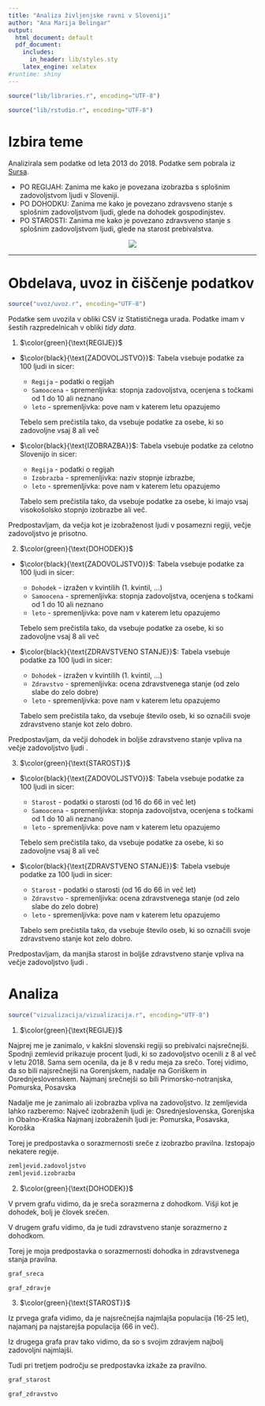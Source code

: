 ```yaml
---
title: "Analiza življenjske ravni v Sloveniji"
author: "Ana Marija Belingar"
output:
  html_document: default
  pdf_document:
    includes:
      in_header: lib/styles.sty
    latex_engine: xelatex
#runtime: shiny
---
```


```r
source("lib/libraries.r", encoding="UTF-8")
```


```r
source("lib/rstudio.r", encoding="UTF-8")
```

# Izbira teme

Analizirala sem podatke od leta 2013 do 2018. Podatke sem pobrala iz [Sursa](https://pxweb.stat.si/SiStat). 

* PO REGIJAH: Zanima me kako je povezana izobrazba s splošnim zadovoljstvom ljudi v Sloveniji.
* PO DOHODKU: Zanima me kako je povezano zdravsveno stanje s splošnim zadovoljstvom ljudi, glede na dohodek gospodinjstev.
* PO STAROSTI: Zanima me kako je povezano zdravsveno stanje s splošnim zadovoljstvom ljudi, glede na starost prebivalstva.

<center>
![](slike/slika.jpg)

</center>


***

# Obdelava, uvoz in čiščenje podatkov

```r
source("uvoz/uvoz.r", encoding="UTF-8")
```

Podatke sem uvozila v obliki CSV iz Statističnega urada.
Podatke imam v šestih razpredelnicah v obliki *tidy data*.

1. $\color{green}{\text{REGIJE}}$

* $\color{black}{\text{ZADOVOLJSTVO}}$: Tabela vsebuje podatke za 100 ljudi in sicer:
  +  `Regija` - podatki o regijah
  +  `Samoocena` - spremenljivka: stopnja zadovoljstva, ocenjena s točkami od 1 do 10 ali neznano
  +  `leto` - spremenljivka: pove nam v katerem letu opazujemo

  Tebelo sem prečistila tako, da vsebuje podatke za osebe, ki so zadovoljne vsaj 8 ali več

* $\color{black}{\text{IZOBRAZBA}}$: Tabela vsebuje podatke za celotno Slovenijo in sicer:
  + `Regija` - podatki o regijah
  + `Izobrazba` - spremenljivka: naziv stopnje izbrazbe,
  + `leto` - spremenljivka: pove nam v katerem letu opazujemo
  
  Tabelo sem prečistila tako, da vsebuje podatke za osebe, ki imajo vsaj visokošolsko stopnjo izobrazbe ali več.

Predpostavljam, da večja kot je izobraženost ljudi v posamezni regiji, večje zadovoljstvo je prisotno.

2. $\color{green}{\text{DOHODEK}}$

* $\color{black}{\text{ZADOVOLJSTVO}}$: Tabela vsebuje podatke za 100 ljudi in sicer:
  + `Dohodek` - izražen v kvintilih (1. kvintil, ...)
  + `Samoocena` - spremenljivka: stopnja zadovoljstva, ocenjena s točkami od 1 do 10 ali neznano
  + `leto` - spremenljivka: pove nam v katerem letu opazujemo

  Tebelo sem prečistila tako, da vsebuje podatke za osebe, ki so zadovoljne vsaj 8 ali več

* $\color{black}{\text{ZDRAVSTVENO STANJE}}$: Tabela vsebuje podatke za 100 ljudi in sicer:
  - `Dohodek` - izražen v kvintilih (1. kvintil, ...)
  - `Zdravstvo` - spremenljivka: ocena zdravstvenega stanje (od zelo slabe do zelo dobre)
  - `leto` - spremenljivka: pove nam v katerem letu opazujemo
 
  Tabelo sem prečistila tako, da vsebuje število oseb, ki so označili svoje zdravstveno stanje kot zelo dobro.

Predpostavljam, da večji dohodek in boljše zdravstveno stanje vpliva na večje zadovoljstvo ljudi .

3. $\color{green}{\text{STAROST}}$

* $\color{black}{\text{ZADOVOLJSTVO}}$: Tabela vsebuje podatke za 100 ljudi in sicer:
  + `Starost` - podatki o starosti (od 16 do 66 in več let)
  + `Samoocena` - spremenljivka: stopnja zadovoljstva, ocenjena s točkami od 1 do 10 ali neznano
  + `leto` - spremenljivka: pove nam v katerem letu opazujemo

  Tebelo sem prečistila tako, da vsebuje podatke za osebe, ki so zadovoljne vsaj 8 ali več

* $\color{black}{\text{ZDRAVSTVENO STANJE}}$: Tabela vsebuje podatke za 100 ljudi in sicer:
  - `Starost` - podatki o starosti (od 16 do 66 in več let)
  - `Zdravstvo` - spremenljivka: ocena zdravstvenega stanje (od zelo slabe do zelo dobre)
  - `leto` - spremenljivka: pove nam v katerem letu opazujemo
 
  Tabelo sem prečistila tako, da vsebuje število oseb, ki so označili svoje zdravstveno stanje kot zelo dobro.

Predpostavljam, da manjša starost in boljše zdravstveno stanje vpliva na večje zadovoljstvo ljudi .


# Analiza

```r
source("vizualizacija/vizualizacija.r", encoding="UTF-8")
```

 1. $\color{green}{\text{REGIJE}}$

Najprej me je zanimalo, v kakšni slovenski regiji so prebivalci najsrečnejši. Spodnji zemlevid prikazuje procent ljudi, ki so zadovoljstvo ocenili z 8 al več v letu 2018. Sama sem ocenila, da je 8 v redu meja za srečo.
Torej vidimo, da so bili najsrečnejši na Gorenjskem, nadalje na Goriškem in Osrednjeslovenskem.
Najmanj srečnejši so bili Primorsko-notranjska, Pomurska, Posavska

Nadalje me je zanimalo ali izobrazba vpliva na zadovoljstvo. Iz zemljevida lahko razberemo:
Največ izobraženih ljudi je: Osrednjeslovenska, Gorenjska in Obalno-Kraška
Najmanj izobraženih ljudi je: Pomurska, Posavska, Koroška

Torej je predpostavka o sorazmernosti sreče z izobrazbo pravilna. Izstopajo nekatere regije.

```r
zemljevid.zadovoljstvo
zemljevid.izobrazba
```


2. $\color{green}{\text{DOHODEK}}$

V prvem grafu vidimo, da je sreča sorazmerna z dohodkom. Višji kot je dohodek, bolj je človek srečen.

V drugem grafu vidimo, da je tudi zdravstveno stanje sorazmerno z dohodkom.

Torej je moja predpostavka o sorazmernosti dohodka in zdravstvenega stanja pravilna.

```r

graf_sreca

graf_zdravje

```

3. $\color{green}{\text{STAROST}}$

Iz prvega grafa vidimo, da je najsrečnejša najmlajša populacija (16-25 let), najamanj pa najstarejša populacija (66 in več).

Iz drugega grafa prav tako vidimo, da so s svojim zdravjem najbolj zadovoljni najmlajši.

Tudi pri tretjem področju se predpostavka izkaže za pravilno.

```r

graf_starost

graf_zdravstvo

```